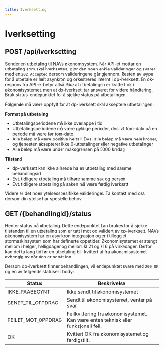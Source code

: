 ```yaml
---
title: Iverksetting
---
```


# Iverksetting

## POST /api/iverksetting

Sender en utbetaling til NAVs økonomisystem. Når API-et mottar en utbetaling som skal iverksettes, gjør den noen enkle valideringer
og svarer med en `202 Accepted` dersom valideringene går gjennom. Resten av løypa for å utbetale er helt asynkron og orkestreres
internt i dp-iverksett. En ok-respons fra API-et betyr altså _ikke_ at utbetalingen er kvittert ok i økonomisystemet, men at
dp-iverksett tar ansvaret for videre håndtering. Bruk status-endepunktet for å sjekke status på utbetalingen.

Følgende må være oppfylt for at dp-iverksett skal akseptere utbetalingen:

**Format på utbetaling**
* Utbetalingsperiodene må ikke overlappe i tid
* Utbetalingsperiodene må være gyldige perioder, dvs. at fom-dato på en periode må være før tom-dato.
* Alle beløp må være positive heltall. Dvs. alle beløp må være hele kroner, og tjenesten aksepterer ikke 0-utbetalinger eller negative utbetalinger
* Alle beløp må være under maksgrensen på 5000 kr/dag

**Tilstand**
* dp-iverksett kan ikke allerede ha en utbetaling med samme behandlingsid
* Evt. tidligere utbetaling må tilhøre samme sak og person
* Evt. tidligere utbetaling på saken må være ferdig iverksatt

Videre er det noen ytelsesspesifikke valideringer. Ta kontakt med oss dersom din ytelse har spesielle behov.

## GET /\{behandlingId\}/status

Henter status på utbetaling. Dette endepunktet kan brukes for å sjekke tilstanden til en utbetaling som er tatt i mot og
validert av dp-iverksett. NAVs økonomisystem har en asynkron integrasjon og er i tillegg et stormaskinsystem som har definerte
oppetider. Økonomisystemet er stengt mellom i helger, helligdager og mellom kl 21 og kl 6 på virkedager. Derfor kan det
ta lang tid før en utbetaling blir kvittert ut fra økonomisystemet avhengig av når den er sendt inn.

Dersom dp-iverksett finner behandlingen, vil endepunktet svare med `200 OK` og en av følgende statuser i body:

| Status             | Beskrivelse                                                                        |
|--------------------|------------------------------------------------------------------------------------|
| IKKE_PAABEGYNT     | Ikke sendt til økonomisystemet                                                     |
| SENDT_TIL_OPPDRAG  | Sendt til økonomisystemet, venter på svar                                          |
| FEILET_MOT_OPPDRAG | Feilkvittering fra økonomisystemet. Kan være enten teknisk eller funksjonell feil. |
| OK                 | Kvittert OK fra økonomisystemet og ferdigstilt.                                    |
